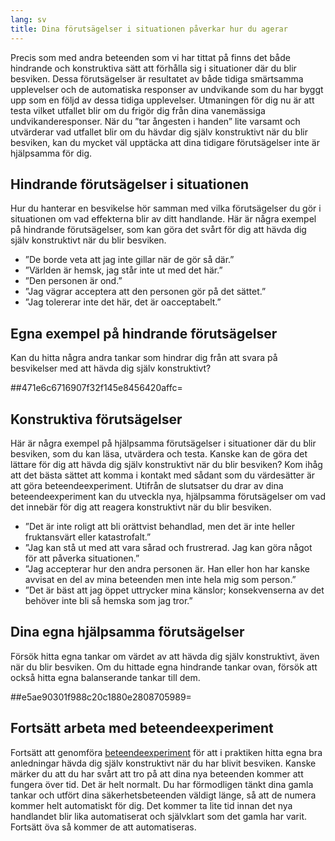 ```yaml
---
lang: sv
title: Dina förutsägelser i situationen påverkar hur du agerar
---
```


Precis som med andra beteenden som vi har tittat på finns det både
hindrande och konstruktiva sätt att förhålla sig i situationer där du
blir besviken. Dessa förutsägelser är resultatet av både tidiga
smärtsamma upplevelser och de automatiska responser av undvikande som du
har byggt upp som en följd av dessa tidiga upplevelser. Utmaningen för
dig nu är att testa vilket utfallet blir om du frigör dig från dina
vanemässiga undvikanderesponser. När du ”tar ångesten i handen” lite
varsamt och utvärderar vad utfallet blir om du hävdar dig själv
konstruktivt när du blir besviken, kan du mycket väl upptäcka att dina
tidigare förutsägelser inte är hjälpsamma för dig. 

## Hindrande förutsägelser i situationen

Hur du hanterar en besvikelse hör samman med vilka förutsägelser du gör
i situationen om vad effekterna blir av ditt handlande. Här är några
exempel på hindrande förutsägelser, som kan göra det svårt för dig att
hävda dig själv konstruktivt när du blir besviken.

-    ”De borde veta att jag inte gillar när de gör så där.”
-    ”Världen är hemsk, jag står inte ut med det här.”
-    ”Den personen är ond.”
-    ”Jag vägrar acceptera att den personen gör på det sättet.”
-    ”Jag tolererar inte det här, det är oacceptabelt.”

## Egna exempel på hindrande förutsägelser

Kan du hitta några andra tankar som hindrar dig från att svara på
besvikelser med att hävda dig själv konstruktivt?

##471e6c6716907f32f145e8456420affc=

## Konstruktiva förutsägelser

Här är några exempel på hjälpsamma förutsägelser i situationer där du
blir besviken, som du kan läsa, utvärdera och testa. Kanske kan de göra
det lättare för dig att hävda dig själv konstruktivt när du blir
besviken? Kom ihåg att det bästa sättet att komma i kontakt med sådant
som du värdesätter är att göra beteendeexperiment. Utifrån de slutsatser
du drar av dina beteendeexperiment kan du utveckla nya, hjälpsamma
förutsägelser om vad det innebär för dig att reagera konstruktivt när du
blir besviken.

-   ”Det är inte roligt att bli orättvist behandlad, men det är inte
    heller fruktansvärt eller katastrofalt.”
-   ”Jag kan stå ut med att vara sårad och frustrerad. Jag kan göra
    något för att påverka situationen.”
-   ”Jag accepterar hur den andra personen är. Han eller hon har kanske
    avvisat en del av mina beteenden men inte hela mig som person.”
-   ”Det är bäst att jag öppet uttrycker mina känslor; konsekvenserna av
    det behöver inte bli så hemska som jag tror.”

## Dina egna hjälpsamma förutsägelser

Försök hitta egna tankar om värdet av att hävda dig själv konstruktivt,
även när du blir besviken. Om du hittade egna hindrande tankar ovan,
försök att också hitta egna balanserande tankar till dem.

##e5ae90301f988c20c1880e2808705989=

## Fortsätt arbeta med beteendeexperiment

Fortsätt att genomföra [beteendeexperiment](3-4.qmd) för att i praktiken hitta egna bra anledningar hävda dig själv
konstruktivt när du har blivit besviken. Kanske märker du att du har
svårt att tro på att dina nya beteenden kommer att fungera över tid. Det
är helt normalt. Du har förmodligen tänkt dina gamla tankar och utfört
dina säkerhetsbeteenden väldigt länge, så att de numera kommer helt
automatiskt för dig. Det kommer ta lite tid innan det nya handlandet
blir lika automatiserat och självklart som det gamla har varit. Fortsätt
öva så kommer de att automatiseras.

